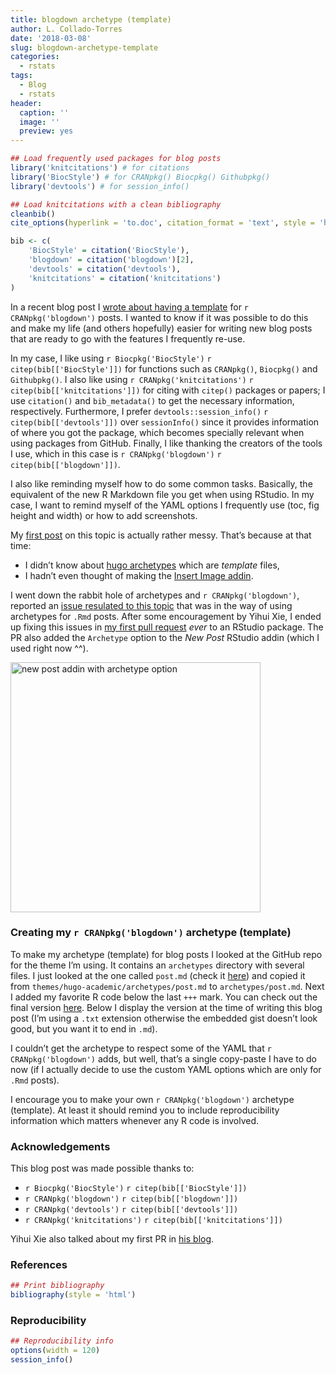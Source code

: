 ```yaml
---
title: blogdown archetype (template)
author: L. Collado-Torres
date: '2018-03-08'
slug: blogdown-archetype-template
categories:
  - rstats
tags:
  - Blog
  - rstats
header:
  caption: ''
  image: ''
  preview: yes
---
```


```r
## Load frequently used packages for blog posts
library('knitcitations') # for citations
library('BiocStyle') # for CRANpkg() Biocpkg() Githubpkg()
library('devtools') # for session_info()

## Load knitcitations with a clean bibliography
cleanbib()
cite_options(hyperlink = 'to.doc', citation_format = 'text', style = 'html')

bib <- c(
    'BiocStyle' = citation('BiocStyle'),
    'blogdown' = citation('blogdown')[2],
    'devtools' = citation('devtools'),
    'knitcitations' = citation('knitcitations')
)
```

In a recent blog post I [wrote about having a template](http://lcolladotor.github.io/2018/02/17/r-markdown-blog-template/#.WqDOdpPwa50) for `r CRANpkg('blogdown')` posts. I wanted to know if it was possible to do this and make my life (and others hopefully) easier for writing new blog posts that are ready to go with the features I frequently re-use. 

In my case, I like using `r Biocpkg('BiocStyle')` `r citep(bib[['BiocStyle']])` for functions such as `CRANpkg()`, `Biocpkg()` and `Githubpkg()`. I also like using `r CRANpkg('knitcitations')` `r citep(bib[['knitcitations']])` for citing with `citep()` packages or papers; I use `citation()` and `bib_metadata()` to get the necessary information, respectively. Furthermore, I prefer `devtools::session_info()` `r citep(bib[['devtools']])` over `sessionInfo()` since it provides information of where you got the package, which becomes specially relevant when using packages from GitHub. Finally, I like thanking the creators of the tools I use, which in this case is `r CRANpkg('blogdown')` `r citep(bib[['blogdown']])`.

I also like reminding myself how to do some common tasks. Basically, the equivalent of the new R Markdown file you get when using RStudio. In my case, I want to remind myself of the YAML options I frequently use (toc, fig height and width) or how to add screenshots.

My [first post](http://lcolladotor.github.io/2018/02/17/r-markdown-blog-template/#.WqDOdpPwa50) on this topic is actually rather messy. That's because at that time:

* I didn't know about [hugo archetypes](https://gohugo.io/content-management/archetypes/) which are _template_ files,
* I hadn't even thought of making the [Insert Image addin](http://lcolladotor.github.io/2018/03/07/blogdown-insert-image-addin/#.WqDRmpPwa50).

I went down the rabbit hole of archetypes and `r CRANpkg('blogdown')`, reported an [issue resulated to this topic](https://github.com/rstudio/blogdown/issues/261) that was in the way of using archetypes for `.Rmd` posts. After some encouragement by Yihui Xie, I ended up fixing this issues in [my first pull request](https://github.com/rstudio/blogdown/pull/263) _ever_ to an RStudio package. The PR also added the `Archetype` option to the _New Post_ RStudio addin (which I used right now ^^). 

<img src="http://lcolladotor.github.io/post/2018-03-08-blogdown-archetype-template_files/Screen Shot 2018-03-08 at 1.05.13 AM.png" alt="new post addin with archetype option" width="400"/>

### Creating my `r CRANpkg('blogdown')` archetype (template)

To make my archetype (template) for blog posts I looked at the GitHub repo for the theme I'm using. It contains an `archetypes` directory with several files. I just looked at the one called `post.md` (check it [here](https://github.com/gcushen/hugo-academic/blob/master/archetypes/post.md)) and copied it from `themes/hugo-academic/archetypes/post.md` to `archetypes/post.md`. Next I added my favorite R code below the last `+++` mark. You can check out the final version [here](https://github.com/lcolladotor/hugoblog/blob/master/archetypes/post.md). Below I display the version at the time of writing this blog post (I'm using a `.txt` extension otherwise the embedded gist doesn't look good, but you want it to end in `.md`).

<script src="https://gist.github.com/lcolladotor/c3e141e033306299d0946a76e71f2967.js"></script>

I couldn't get the archetype to respect some of the YAML that `r CRANpkg('blogdown')` adds, but well, that's a single copy-paste I have to do now (if I actually decide to use the custom YAML options which are only for `.Rmd` posts).

I encourage you to make your own `r CRANpkg('blogdown')` archetype (template). At least it should remind you to include reproducibility information which matters whenever any R code is involved.


### Acknowledgements


This blog post was made possible thanks to:

* `r Biocpkg('BiocStyle')` `r citep(bib[['BiocStyle']])`
* `r CRANpkg('blogdown')` `r citep(bib[['blogdown']])`
* `r CRANpkg('devtools')` `r citep(bib[['devtools']])`
* `r CRANpkg('knitcitations')` `r citep(bib[['knitcitations']])`

Yihui Xie also talked about my first PR in [his blog](https://yihui.name/en/2018/02/bite-sized-pull-requests/).

### References

```r
## Print bibliography
bibliography(style = 'html')
```

### Reproducibility

```r
## Reproducibility info
options(width = 120)
session_info()
```
